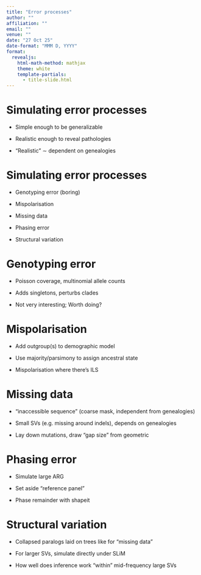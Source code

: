 ```yaml
---
title: "Error processes"
author: ""
affiliation: ""
email: ""
venue: ""
date: "27 Oct 25"
date-format: "MMM D, YYYY"
format: 
  revealjs:
    html-math-method: mathjax
    theme: white
    template-partials:
      - title-slide.html
---
```



# Simulating error processes

::: {.incremental}

- Simple enough to be generalizable

- Realistic enough to reveal pathologies

- "Realistic" $\sim$ dependent on genealogies

:::


# Simulating error processes

::: {.incremental}

- Genotyping error (boring)

- Mispolarisation

- Missing data

- Phasing error

- Structural variation

:::


# Genotyping error

::: {.incremental}

- Poisson coverage, multinomial allele counts

- Adds singletons, perturbs clades

- Not very interesting; Worth doing?

:::


# Mispolarisation

::: {.incremental}

- Add outgroup(s) to demographic model

- Use majority/parsimony to assign ancestral state

- Mispolarisation where there's ILS

:::


# Missing data

::: {.incremental}

- "inaccessible sequence" (coarse mask, independent from genealogies)

- Small SVs (e.g. missing around indels), depends on genealogies

- Lay down mutations, draw "gap size" from geometric

:::


# Phasing error

::: {.incremental}

- Simulate large ARG

- Set aside "reference panel"

- Phase remainder with shapeit

:::


# Structural variation

::: {.incremental}

- Collapsed paralogs laid on trees like for "missing data"

- For larger SVs, simulate directly under SLiM

- How well does inference work "within" mid-frequency large SVs

:::
